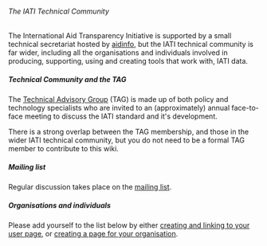 ====== The IATI Technical Community ======

The International Aid Transparency Initiative is supported by a small technical secretariat hosted by [[aidinfo]], but the IATI technical community is far wider, including all the organisations and individuals involved in producing, supporting, using and creating tools that work with, IATI data.

===== Technical Community and the TAG ===== The [[TAG|Technical Advisory Group]] (TAG) is made up of both policy and technology specialists who are invited to an (approximately) annual face-to-face meeting to discuss the IATI standard and it's development.

There is a strong overlap between the TAG membership, and those in the wider IATI technical community, but you do not need to be a formal TAG member to contribute to this wiki.

===== Mailing list =====

Regular discussion takes place on the [[mailing list]].

===== Organisations and individuals =====

Please add yourself to the list below by either [[creating and linking to your user page]], or [[creating a page for your organisation]]. 
